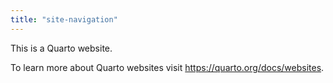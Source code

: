 ```yaml
---
title: "site-navigation"
---
```


This is a Quarto website.

To learn more about Quarto websites visit <https://quarto.org/docs/websites>.
